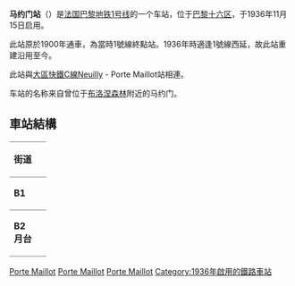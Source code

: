 {{Infobox station
| name                = 馬約門<br />{{lang|fr|Porte Maillot}}
| symbol_location     = paris
| symbol              = m
| symbol2             = 
| type                = [[巴黎地鐵|巴黎地鐵]]車站
| image               = [[File:Metro_de_Paris_-_Ligne_1_-_Porte_Maillot_03.jpg|275px]]以前]]
| alt                 = 
| caption             = 
| other_name          = 
| address             = [[巴黎十六區|巴黎十六區]]凡爾登廣場16號<br />馬約廣場<br />[[大軍團大街|大軍團大街]]23/27號、80號、87號
| borough             = [[法蘭西島|法蘭西島]][[巴黎|巴黎]]
| country             = [[法國|法國]]
| coordinates         = {{coord|48|52|41|N|2|16|55|E|region:FR_scale:2000|format=dms|display=inline,title}}
| owned               = [[巴黎大眾運輸公司|RATP]]
| operator            = [[巴黎大眾運輸公司|RATP]]
| line                = [[巴黎地鐵1號線|巴黎地鐵1號線]]
| disabled            = 
| zone                = 第1收費區
| opened              = 1936年11月15日
| closed              = <!-- {{End date|YYYY|MM|DD|df=y}} -->
| services            = 
| map_type            = France Paris
}}
'''马约门站'''（{{lang-fr|Porte Maillot}}）是[[法国|法国]][[巴黎地铁1号线|巴黎地铁1号线]]的一个车站，位于[[巴黎十六区|巴黎十六区]]，于1936年11月15日启用。

此站原於1900年通車，為當時1號線終點站。1936年時適逢1號線西延，故此站重建沿用至今。

此站與[[大區快鐵C線|大區快鐵C線]]Neuilly - Porte Maillot站相連。

车站的名称来自曾位于[[布洛涅森林|布洛涅森林]]附近的马约门。
==車站結構==
{| border=0 cellspacing=0 cellpadding=3
|style="border-bottom:solid 1px gray;border-top:solid 1px gray;" width=50 valign=top|'''街道'''
|-
|style="border-bottom:solid 1px gray;border-top:solid 1px gray;" width=50 valign=top|'''B1'''
|style="border-top:solid 1px gray;border-bottom:solid 1px gray;" width=100 valign=top|月台連結夾層
|-
|style="border-bottom:solid 1px gray;border-top:solid 1px gray;" width=50 rowspan=5 valign=top|'''B2<br>月台'''
|style="border-top:solid 1px gray;border-right:solid 2px black;border-left:solid 2px black;border-bottom:solid 2px black;" colspan=2|<center><small>設有[[月台幕門|月台幕門]]的[[側式月台|側式月台]]，右側開門</small></center>
|-
|style="border-bottom:solid 1px gray;" width=100|西行
|style="border-bottom:solid 1px gray;" width=390|{{arrow|L}} [[File:Metro-M.svg|16x16px]][[File:Paris_Metro_1.svg|16x16px]]往[[拉德芳斯站_(巴黎地鐵)|拉德芳斯]]<small>（[[薩布隆站|薩布隆]]）</small>
|-
|東行
|{{arrow|R}} [[File:Metro-M.svg|16x16px]][[File:Paris_Metro_1.svg|16x16px]]往[[文森城堡站|文森城堡]]<small>（[[阿根廷站|阿根廷]]）</small>
|-
|style="border-top:solid 2px black;border-right:solid 2px black;border-left:solid 2px black;border-bottom:solid 1px gray;" colspan=2|<center><small>設有[[月台幕門|月台幕門]]的[[側式月台|側式月台]]，右側開門</small></center>
|}
{{巴黎地铁1号线}}

[[Category:巴黎地鐵1號線車站|Porte Maillot]]
[[Category:巴黎十六區地鐵車站|Porte Maillot]]
[[Category:巴黎十七區地鐵車站|Porte Maillot]]
[[Category:1936年啟用的鐵路車站|Category:1936年啟用的鐵路車站]]